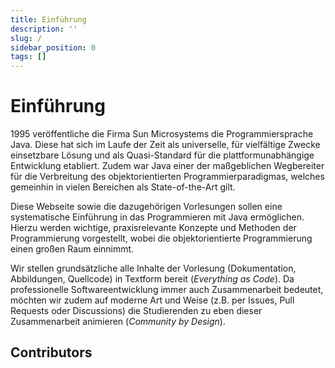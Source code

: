 ```yaml
---
title: Einführung
description: ''
slug: /
sidebar_position: 0
tags: []
---
```



# Einführung

1995 veröffentliche die Firma Sun Microsystems die Programmiersprache Java.
Diese hat sich im Laufe der Zeit als universelle, für vielfältige Zwecke
einsetzbare Lösung und als Quasi-Standard für die plattformunabhängige
Entwicklung etabliert. Zudem war Java einer der maßgeblichen Wegbereiter für die
Verbreitung des objektorientierten Programmierparadigmas, welches gemeinhin in
vielen Bereichen als State-of-the-Art gilt.

Diese Webseite sowie die dazugehörigen Vorlesungen sollen eine systematische
Einführung in das Programmieren mit Java ermöglichen. Hierzu werden wichtige,
praxisrelevante Konzepte und Methoden der Programmierung vorgestellt, wobei die
objektorientierte Programmierung einen großen Raum einnimmt.

Wir stellen grundsätzliche alle Inhalte der Vorlesung (Dokumentation,
Abbildungen, Quellcode) in Textform bereit (_Everything as Code_). Da
professionelle Softwareentwicklung immer auch Zusammenarbeit bedeutet, möchten
wir zudem auf moderne Art und Weise (z.B. per Issues, Pull Requests oder
Discussions) die Studierenden zu eben dieser Zusammenarbeit animieren
(_Community by Design_).

## Contributors

<Contributor pullRequest="128" userId="157023550" description="Fixed console output" />
<Contributor
  pullRequest="73"
  userId="116145963"
  description="Fixed wrong for-each loop solution"
/>
<Contributor pullRequest="60" userId="122993743" description="Fixed typo" />
